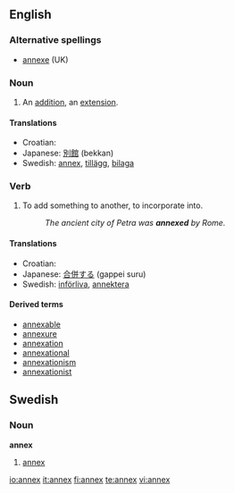==English==
===Alternative spellings===
*[[annexe]] (UK)

===Noun===
{{en-noun|annexes}}
# An [[addition]], an [[extension]].

====Translations====
*Croatian: {{t|hr|aneks|m}}
*Japanese: [[別館]] (bekkan)
*Swedish: [[#Swedish|annex]], [[tillägg]], [[bilaga]]

===Verb===
{{en-verb|annex|es}}
# To add something to another, to incorporate into.
#:''The ancient city of Petra was '''annexed''' by Rome.''

====Translations====
*Croatian: {{t|hr|anektirati}}
*Japanese: [[合併する]] (gappei suru)
*Swedish: [[införliva]], [[annektera]]

====Derived terms====
* [[annexable]]
* [[annexure]]
* [[annexation]]
* [[annexational]]
* [[annexationism]]
* [[annexationist]]

==Swedish==
===Noun===
{{sv-noun-n-zero}}
'''annex'''
#[[#English|annex]]

[[io:annex]]
[[it:annex]]
[[fi:annex]]
[[te:annex]]
[[vi:annex]]